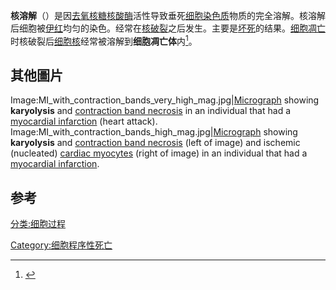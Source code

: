 '''核溶解'''（{{lang-en|Karyolysis}}）是因[[去氧核糖核酸酶|去氧核糖核酸酶]]活性导致垂死[[细胞|细胞]][[染色质|染色质]]物质的完全溶解。核溶解后细胞被[[伊红|伊红]]均匀的染色。经常在[[核破裂|核破裂]]之后发生。主要是[[坏死|坏死]]的结果。[[细胞凋亡|细胞凋亡]]时核破裂后[[细胞核|细胞核]]经常被溶解到'''细胞凋亡体'''内<ref name="robspath">{{cite book | title=Robbins Pathologic Basis of Disease| last=Cotran| coauthors=Kumar, Collins| publisher=W.B Saunders Company| location=Philadelphia| isbn=0-7216-7335-X | year=1998}}</ref>。

==其他圖片==
<gallery>
Image:MI_with_contraction_bands_very_high_mag.jpg|[[Micrograph|Micrograph]] showing '''karyolysis''' and [[contraction_band_necrosis|contraction band necrosis]] in an individual that had a [[myocardial_infarction|myocardial infarction]] (heart attack).
Image:MI_with_contraction_bands_high_mag.jpg|[[Micrograph|Micrograph]] showing '''karyolysis''' and [[contraction_band_necrosis|contraction band necrosis]] (left of image) and ischemic (nucleated) [[cardiac_myocyte|cardiac myocyte]]s (right of image) in an individual that had a [[myocardial_infarction|myocardial infarction]].
</gallery>

==参考==
{{reflist}}

{{Pathology}}

[[分类:细胞过程|分类:细胞过程]]
[[Category:细胞程序性死亡|Category:细胞程序性死亡]]